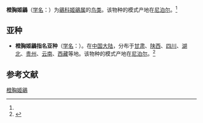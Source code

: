 {{Speciesbox
| name = 橙胸姬鶲
| status = 
| status_system = 
| image = Rufous-gorgeted Flycatcher - Thailand S4E9375 (19328653441).jpg
| genus = Ficedula
| species = strophiata
| authority = (Hodgson)<ref name='id3830'>{{cite web| url =http://www.bioinfo.cn/db05/BjdwSpecies.php?action=view&id=3830| title =橙胸姬鶲| work =《中国动物物种编目数据库》| publisher =中国科学院微生物研究所| author =中国科学院动物研究所| accessdate =2009-04-04| deadurl =yes| archiveurl =https://web.archive.org/web/20160305073537/http://www.bioinfo.cn/db05/BjdwSpecies.php?action=view&id=3830| archivedate =2016-03-05}}</ref>
}}

'''橙胸姬鶲'''（[[学名|学名]]：{{lang|la|''Ficedula strophiata''}}）为[[鶲科|鶲科]][[姬鶲属|姬鶲属]]的[[鸟类|鸟类]]。该物种的模式产地在[[尼泊尔|尼泊尔]]。<ref name='id3830'/>

== 亚种 ==
* '''橙胸姬鶲指名亚种'''（[[学名|学名]]：{{lang|la|''Ficedula strophiata strophiata''}}）。在[[中国大陆|中国大陆]]，分布于[[甘肃|甘肃]]、[[陕西|陕西]]、[[四川|四川]]、[[湖北|湖北]]、[[贵州|贵州]]、[[云南|云南]]、[[西藏|西藏]]等地。该物种的模式产地在[[尼泊尔|尼泊尔]]。<ref name='id3831'>{{cite web| url =http://www.bioinfo.cn/db05/BjdwSpecies.php?action=view&id=3831| title =橙胸姬鶲指名亚种| work =《中国动物物种编目数据库》| publisher =中国科学院微生物研究所| author =中国科学院动物研究所| accessdate =2009-04-04| deadurl =yes| archiveurl =https://web.archive.org/web/20160305001955/http://www.bioinfo.cn/db05/BjdwSpecies.php?action=view&id=3831| archivedate =2016-03-05}}</ref>

== 参考文献 ==
{{reflist}}
{{Taxonbar|from=Q262236}}

[[Category:姬鹟属|橙胸姬鶲]]


{{雀形目小作品}}